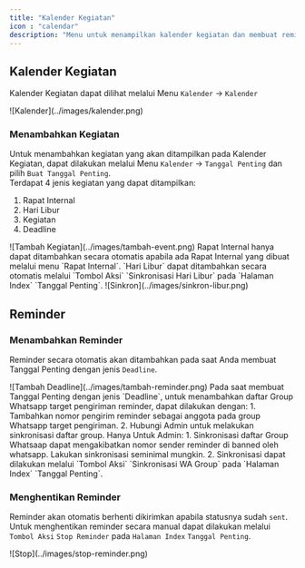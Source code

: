 ```yaml
---
title: "Kalender Kegiatan"
icon : "calendar"
description: "Menu untuk menampilkan kalender kegiatan dan membuat reminder deadline suatu kegiatan."
---
```



## Kalender Kegiatan

Kalender Kegiatan dapat dilihat melalui Menu `Kalender` -> `Kalender`
<Frame caption="Tampilan Kalender Kegiatan">
    ![Kalender](../images/kalender.png)
</Frame>

### Menambahkan Kegiatan

Untuk menambahkan kegiatan yang akan ditampilkan pada Kalender Kegiatan, dapat dilakukan melalui Menu `Kalender` -> `Tanggal Penting` dan pilih `Buat Tanggal Penting`.
<br />
Terdapat 4 jenis kegiatan yang dapat ditampilkan:
1. Rapat Internal
2. Hari Libur
3. Kegiatan
4. Deadline
<Frame caption="Tampilan Menambahkan Kegiatan">
    ![Tambah Kegiatan](../images/tambah-event.png)
</Frame>
<Note>
    Rapat Internal hanya dapat ditambahkan secara otomatis apabila ada Rapat Internal yang dibuat melalui menu `Rapat Internal`.
</Note>
<Tip>
    `Hari Libur` dapat ditambahkan secara otomatis melalui `Tombol Aksi` `Sinkronisasi Hari Libur` pada `Halaman Index` `Tanggal Penting`.
    <Frame caption="Aksi Sinkronisasi Hari Libur">
    ![Sinkron](../images/sinkron-libur.png)
</Frame>
</Tip>

## Reminder

### Menambahkan Reminder

Reminder secara otomatis akan ditambahkan pada saat Anda membuat Tanggal Penting dengan jenis `Deadline`.
<Frame caption="Tampilan Menambahkan Tanggal Penting Berjenis Deadline">
    ![Tambah Deadline](../images/tambah-reminder.png)
</Frame>
<Note>
    Pada saat membuat Tanggal Penting dengan jenis `Deadline`, untuk menambahkan daftar Group Whatsapp target pengiriman reminder, dapat dilakukan dengan:
    1. Tambahkan nomor pengirim reminder sebagai anggota pada group Whatsapp target pengiriman.
    2. Hubungi Admin untuk melakukan sinkronisasi daftar group.
</Note>
<Warning>
    Hanya Untuk Admin:
    1. Sinkronisasi daftar Group Whatsaap dapat mengakibatkan nomor sender reminder di banned oleh whatsapp. Lakukan sinkronisasi seminimal mungkin.
    2. Sinkronisasi dapat dilakukan melalui `Tombol Aksi` `Sinkronisasi WA Group` pada `Halaman Index` `Tanggal Penting`. 
</Warning>

### Menghentikan Reminder
Reminder akan otomatis berhenti dikirimkan apabila statusnya sudah `sent`. Untuk menghentikan reminder secara manual dapat dilakukan melalui `Tombol Aksi` `Stop Reminder` pada `Halaman Index` `Tanggal Penting`.
<Frame caption="Tampilan Stop Reminder">
    ![Stop](../images/stop-reminder.png)
</Frame>